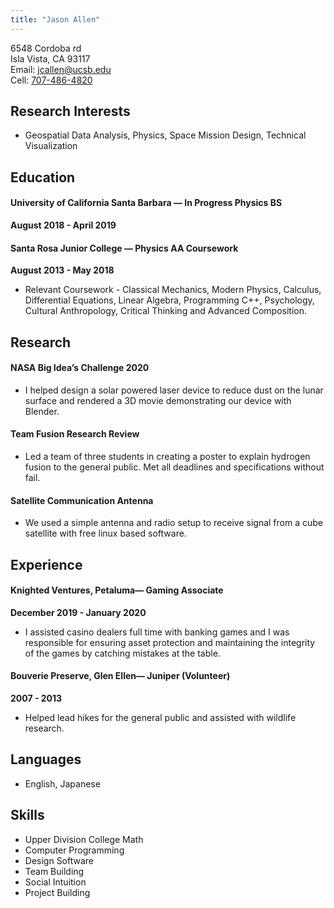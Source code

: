 ```yaml
---
title: "Jason Allen"
---
```


6548 Cordoba rd  
Isla Vista, CA 93117  
Email: [jcallen@ucsb.edu](mailto:jcallen@ucsb.edu?subject=[GitHub Website])  
Cell:  [707-486-4820](tel:7074864820)  

## Research Interests  

* Geospatial Data Analysis, Physics, Space Mission Design, Technical Visualization  
  
  
## Education  
#### University of California Santa Barbara — In Progress Physics BS  
**August 2018 - April 2019**  
  
#### Santa Rosa Junior College — Physics AA Coursework  
**August 2013 - May 2018**  

* Relevant Coursework - Classical Mechanics, Modern Physics, Calculus, Differential Equations, Linear Algebra, Programming C++, Psychology, Cultural Anthropology, Critical Thinking and Advanced Composition.  
  
  
## Research  
#### NASA Big Idea’s Challenge 2020

* I helped design a solar powered laser device to reduce dust on the lunar surface and rendered a 3D movie demonstrating our device with Blender. 

#### Team Fusion Research Review  

* Led a team of three students in creating a poster to explain hydrogen fusion to the general public. Met all deadlines and specifications without fail.    

#### Satellite Communication Antenna   

* We used a simple antenna and radio setup to receive signal from a cube satellite with free linux based software.  
  
  
## Experience
#### Knighted Ventures, Petaluma— Gaming Associate  
**December 2019 -  January 2020**  

* I assisted casino dealers full time with banking games and I was responsible for ensuring asset protection and maintaining the integrity of the games by catching mistakes at the table.  
  
#### Bouverie Preserve, Glen Ellen— Juniper (Volunteer)  
**2007 - 2013**  

* Helped lead hikes for the general public and assisted with wildlife research. 
    
      
## Languages  

* English, Japanese  
  
  
## Skills  

* Upper Division College Math  
* Computer Programming  
* Design Software  
* Team Building  
* Social Intuition  
* Project Building  
  

